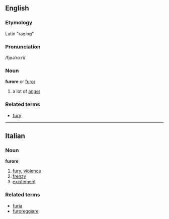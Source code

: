 ==English==
===Etymology===
Latin "raging"
===Pronunciation===
/fjʊəˈroːri/
===Noun===
'''furore''' or [[furor]]

# a lot of [[anger]]

===Related terms===
*[[fury]]

----

==Italian==
===Noun===
'''furore'''

# [[fury]], [[violence]]
# [[frenzy]]
# [[excitement]]

===Related terms===
*[[furia]]
*[[furoreggiare]]